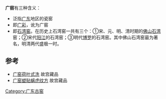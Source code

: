 '''广窑'''有三种含义：
* 泛指[[广东|广东]]地区的瓷窑
* 即[[广彩|广彩]]，讹为广窑
* 即[[石湾窑|石湾窑]]。在历史上石湾窑一共有三个：①宋、元、明、清时期的[[佛山|佛山]][[石灣鎮街道|石湾]]窑；②宋代[[阳江|阳江]]的石湾窑；③明代[[博罗|博罗]]的石湾窑。其中佛山石湾窑最为著名，明清两代盛极一时。

==参考==
* [http://www.dpm.org.cn/collection/ceramic/227604.html 广窑荷叶式洗] {{Wayback|url=http://www.dpm.org.cn/collection/ceramic/227604.html |date=20181003221031 }} 故宫藏品
* [http://www.dpm.org.cn/collection/ceramic/227439.html 广窑塑贴螭虎纹方] {{Wayback|url=http://www.dpm.org.cn/collection/ceramic/227439.html |date=20181003221044 }} 故宫藏品

{{中国古代瓷窑}}

[[Category:广东古窑|Category:广东古窑]]